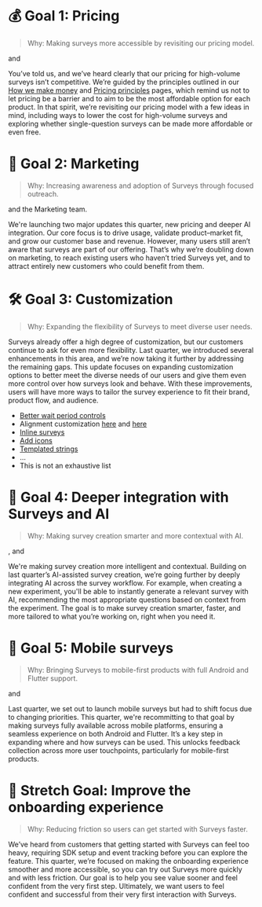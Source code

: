 # 💰 Goal 1: Pricing

> Why: Making surveys more accessible by revisiting our pricing model.

<TeamMember name="Cory Slater" photo /> and <TeamMember name="Manoel Aranda Neto" />

You’ve told us, and we’ve heard clearly that our pricing for high-volume surveys isn’t competitive. We’re guided by the principles outlined in our [How we make money](https://posthog.com/handbook/how-we-make-money) and [Pricing principles](https://posthog.com/handbook/engineering/feature-pricing) pages, which remind us not to let pricing be a barrier and to aim to be the most affordable option for each product. In that spirit, we’re revisiting our pricing model with a few ideas in mind, including ways to lower the cost for high-volume surveys and exploring whether single-question surveys can be made more affordable or even free.

# 📣 Goal 2: Marketing

> Why: Increasing awareness and adoption of Surveys through focused outreach.

<TeamMember name="Manoel Aranda Neto" /> and the Marketing team.

We're launching two major updates this quarter, new pricing and deeper AI integration. Our core focus is to drive usage, validate product–market fit, and grow our customer base and revenue. However, many users still aren’t aware that surveys are part of our offering. That’s why we’re doubling down on marketing, to reach existing users who haven’t tried Surveys yet, and to attract entirely new customers who could benefit from them.

# 🛠️ Goal 3: Customization

> Why: Expanding the flexibility of Surveys to meet diverse user needs.

<TeamMember name="Lucas Faria" />

Surveys already offer a high degree of customization, but our customers continue to ask for even more flexibility. Last quarter, we introduced several enhancements in this area, and we’re now taking it further by addressing the remaining gaps. This update focuses on expanding customization options to better meet the diverse needs of our users and give them even more control over how surveys look and behave. With these improvements, users will have more ways to tailor the survey experience to fit their brand, product flow, and audience.

- [Better wait period controls](https://github.com/PostHog/posthog/issues/30379)
- Alignment customization [here](https://github.com/PostHog/posthog/issues/28479) and [here](https://github.com/PostHog/posthog/issues/28477)
- [Inline surveys](https://github.com/PostHog/posthog/issues/30097)
- [Add icons](https://github.com/PostHog/posthog/issues/28478)
- [Templated strings](https://github.com/PostHog/posthog/issues/26620)
- ...
- This is not an exhaustive list

# 🧩 Goal 4: Deeper integration with Surveys and AI

> Why: Making survey creation smarter and more contextual with AI.

<TeamMember name="Lucas Faria" />, <TeamMember name="Manoel Aranda Neto" /> and <TeamMember name="Ioannis Josephides" />

We're making survey creation more intelligent and contextual. Building on last quarter’s AI-assisted survey creation, we’re going further by deeply integrating AI across the survey workflow. For example, when creating a new experiment, you'll be able to instantly generate a relevant survey with AI, recommending the most appropriate questions based on context from the experiment. The goal is to make survey creation smarter, faster, and more tailored to what you’re working on, right when you need it.

# 📱 Goal 5: Mobile surveys

> Why: Bringing Surveys to mobile-first products with full Android and Flutter support.

<TeamMember name="Manoel Aranda Neto" /> and <TeamMember name="Ioannis Josephides" />

Last quarter, we set out to launch mobile surveys but had to shift focus due to changing priorities. This quarter, we're recommitting to that goal by making surveys fully available across mobile platforms, ensuring a seamless experience on both Android and Flutter. It’s a key step in expanding where and how surveys can be used. This unlocks feedback collection across more user touchpoints, particularly for mobile-first products.

# 🧭 Stretch Goal: Improve the onboarding experience

> Why: Reducing friction so users can get started with Surveys faster.

<TeamMember name="Lucas Faria" />

We’ve heard from customers that getting started with Surveys can feel too heavy, requiring SDK setup and event tracking before you can explore the feature. This quarter, we’re focused on making the onboarding experience smoother and more accessible, so you can try out Surveys more quickly and with less friction. Our goal is to help you see value sooner and feel confident from the very first step. Ultimately, we want users to feel confident and successful from their very first interaction with Surveys.
